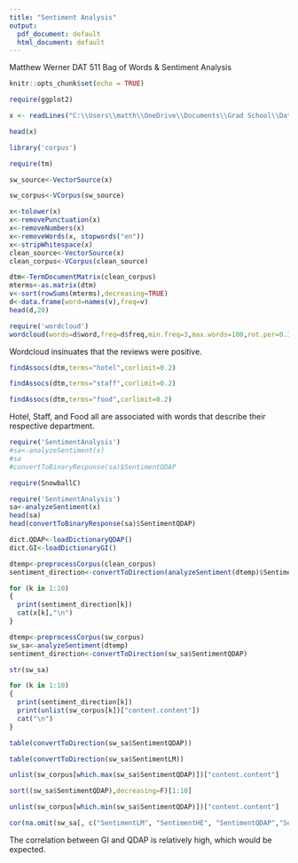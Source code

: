 ---
title: "Sentiment Analysis"
output:
  pdf_document: default
  html_document: default
---

Matthew Werner
DAT 511
Bag of Words & Sentiment Analysis

```{r setup, include=FALSE}
knitr::opts_chunk$set(echo = TRUE)
```

```{r}

require(ggplot2)

```
```{r}

x <- readLines("C:\\Users\\matth\\OneDrive\\Documents\\Grad School\\Data Analytics\\Spring 2022\\DAT511\\Week 10\\dataset-CalheirosMoroRita-2017.csv")


```

```{r}

head(x)

```




```{r}

library('corpus')

```

```{r}

require(tm)

```

```{r}

sw_source<-VectorSource(x)

```

```{r}

sw_corpus<-VCorpus(sw_source)

```


```{r}
x<-tolower(x)
x<-removePunctuation(x)
x<-removeNumbers(x)
x<-removeWords(x, stopwords("en"))
x<-stripWhitespace(x)
clean_source<-VectorSource(x)
clean_corpus<-VCorpus(clean_source)
```


```{r}
dtm<-TermDocumentMatrix(clean_corpus)
mterms<-as.matrix(dtm)
v<-sort(rowSums(mterms),decreasing=TRUE)
d<-data.frame(word=names(v),freq=v)
head(d,20)
```
```{r}
require('wordcloud')
wordcloud(words=d$word,freq=d$freq,min.freq=3,max.words=100,rot.per=0.35)
```

Wordcloud insinuates that the reviews were positive.


```{r}
findAssocs(dtm,terms="hotel",corlimit=0.2)
```

```{r}
findAssocs(dtm,terms="staff",corlimit=0.2)
```

```{r}
findAssocs(dtm,terms="food",corlimit=0.2)
```

Hotel, Staff, and Food all are associated with words that describe their respective department.



```{r}
require('SentimentAnalysis')
#sa<-analyzeSentiment(x)
#sa
#convertToBinaryResponse(sa)$SentimentQDAP
```

```{r}

require(SnowballC)

```

```{r}
require('SentimentAnalysis')
sa<-analyzeSentiment(x)
head(sa)
head(convertToBinaryResponse(sa)$SentimentQDAP)
```

```{r}
dict.QDAP<-loadDictionaryQDAP()
dict.GI<-loadDictionaryGI()
```

```{r}
dtemp<-preprocessCorpus(clean_corpus)
sentiment_direction<-convertToDirection(analyzeSentiment(dtemp)$SentimentQDAP)
```

```{r}
for (k in 1:10)
{
  print(sentiment_direction[k])
  cat(x[k],"\n")
}

```

```{r}
dtemp<-preprocessCorpus(sw_corpus)
sw_sa<-analyzeSentiment(dtemp)
sentiment_direction<-convertToDirection(sw_sa$SentimentQDAP)
```

```{r}
str(sw_sa)
```

```{r}
for (k in 1:10)
{
  print(sentiment_direction[k])
  print(unlist(sw_corpus[k])["content.content"])
  cat("\n")
}

```

```{r}
table(convertToDirection(sw_sa$SentimentQDAP))
```

```{r}
table(convertToDirection(sw_sa$SentimentLM))
```

```{r}
unlist(sw_corpus[which.max(sw_sa$SentimentQDAP)])["content.content"]
```


```{r}
sort((sw_sa$SentimentQDAP),decreasing=F)[1:10]

```



```{r}
unlist(sw_corpus[which.min(sw_sa$SentimentQDAP)])["content.content"]
```



```{r}
cor(na.omit(sw_sa[, c("SentimentLM", "SentimentHE", "SentimentQDAP","SentimentGI")]))
```

The correlation between GI and QDAP is relatively high, which would be expected.
